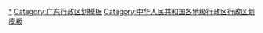 {{Navbox
|listclass = hlist
|name = 湛江市行政区划
|title = [[湛江市]]行政区划
|above = 省级行政区：[[广东省]]　　政府驻地：[[赤坎区]]
|image = [[File:Administrative Division Zhanjiang.png|150px]]
|state = {{{state<includeonly>|collapsed</includeonly>}}}

|group1style = background: #ececec; text-align: center;
|group1 = [[县级行政区]]
|liststyle = background: #ececec; text-align: center;
|list1 = 9[[县级行政区]]（4[[市辖区]]、3[[县级市]]、2[[县]]）；121[[乡级行政区]]（37[[街道办事处]]、82[[行政建制镇|镇]]、2[[乡 (中华人民共和国)|乡]]）

|group2 = [[市辖区]]
|groupstyle = text-align: center;
|list2 = {{Navbox|child

|group1 = [[赤坎区]]
|list1 =  {{Navbox|child
|group1 = 8街道
|list1 =
* [[中华街道 (湛江市)|中华街道]]
* [[寸金街道]]
* [[民主街道 (湛江市)|民主街道]]
* [[中山街道 (湛江市)|中山街道]]
* [[调顺街道]]
* [[沙湾街道 (湛江市)|沙湾街道]]
* [[南桥街道 (湛江市)|南桥街道]]
* [[北桥街道 (湛江市)|北桥街道]]
}}

|group2 = [[霞山区]]
|list2 =  {{Navbox|child
|group1 = 10街道
|list1 =
* [[解放街道 (湛江市)|解放街道]]
* [[爱国街道 (湛江市)|爱国街道]]
* [[工农街道 (湛江市)|工农街道]]
* [[友谊街道 (湛江市)|友谊街道]]
* [[新兴街道 (湛江市)|新兴街道]]
* [[海滨街道 (湛江市)|海滨街道]]
* [[建设街道 (湛江市)|建设街道]]
* [[东新街道 (湛江市)|东新街道]]
* [[新园街道]]
* [[海头街道]]
|group2 = [[湛江经济技术开发区|湛江开发区]]
|group2style = background: #ececec
|list2 = {{Navbox|child
|group1 = 2街道
|groupstyle = background: #ececec
|list1 =
* [[乐华街道]]
* [[泉庄街道]]
}}
}}

|group3 = [[坡头区]]
|list3 =  {{Navbox|child
|group1 = 2街道
|list1 =
* [[南调街道]]
* [[麻斜街道]]
|group2 = 5镇
|list2 =
* [[坡头镇 (湛江市)|坡头镇]]
* [[乾塘镇|-{乾}-塘镇]]
* [[龙头镇 (湛江市)|龙头镇]]
* [[官渡镇 (湛江市)|官渡镇]]
* [[南三镇]]
}}

|group4 = [[麻章区]]
|list4 =  {{Navbox|child
|group1 = 3镇
|list1 =
* [[麻章镇]]
* [[太平镇 (湛江市)|太平镇]]
* [[湖光镇]]
|group2 = [[湛江经济技术开发区|湛江开发区]]
|group2style = background: #ececec
|list2 = {{Navbox|child
|group1 = 3街道
|groupstyle = background: #ececec
|list1 =
* [[东山街道 (湛江市)|东山街道]]
* [[东简街道]]
* [[民安街道 (湛江市)|民安街道]]
|group2 = 1镇
|list2 =
* [[硇洲镇]]
}}
}}
}}

|group3 = [[县级市]]
|list3 = {{Navbox|child

|group1 = [[廉江市]]
|list1 =  {{Navbox|child
|group1 = 3街道
|list1 =
* [[罗州街道]]
* [[城北街道 (廉江市)|城北街道]]
* [[城南街道 (廉江市)|城南街道]]
|group2 = 18镇
|list2 =
* [[石城镇 (廉江市)|石城镇]]
* [[新民镇 (廉江市)|新民镇]]
* [[吉水镇]]
* [[河唇镇]]
* [[石角镇 (廉江市)|石角镇]]
* [[良垌镇]]
* [[横山镇 (廉江市)|横山镇]]
* [[安埔镇]]
* [[营仔镇]]
* [[青平镇 (廉江市)|青平镇]]
* [[车板镇]]
* [[高桥镇 (廉江市)|高桥镇]]
* [[石岭镇 (廉江市)|石岭镇]]
* [[雅塘镇]]
* [[石颈镇]]
* [[长山镇 (廉江市)|长山镇]]
* [[塘蓬镇]]
* [[和寮镇]]
}}

|group2 = [[雷州市]]
|list2 =  {{Navbox|child
|group1 = 3街道
|list1 =
* [[雷城街道]]
* [[新城街道 (雷州市)|新城街道]]
* [[西湖街道 (雷州市)|西湖街道]]
|group2 = 18镇
|list2 =
* [[附城镇 (雷州市)|附城镇]]
* [[白沙镇 (雷州市)|白沙镇]]
* [[沈塘镇]]
* [[客路镇]]
* [[杨家镇 (雷州市)|杨家镇]]
* [[唐家镇 (雷州市)|唐家镇]]
* [[纪家镇 (雷州市)|纪家镇]]
* [[企水镇]]
* [[南兴镇 (雷州市)|南兴镇]]
* [[松竹镇]]
* [[调风镇]]
* [[雷高镇]]
* [[东里镇 (雷州市)|东里镇]]
* [[龙门镇 (雷州市)|龙门镇]]
* [[英利镇]]
* [[北和镇]]
* [[覃斗镇]]
* [[乌石镇 (雷州市)|乌石镇]]
}}

|group3 = [[吴川市]]
|list3 =  {{Navbox|child
|group1 = 5街道
|list1 =
* [[梅菉街道]]
* [[塘尾街道]]
* [[大山江街道]]
* [[博铺街道]]
* [[海滨街道 (吴川市)|海滨街道]]
|group2 = 10镇
|list2 =
* [[浅水镇]]
* [[长岐镇 (吴川市)|长岐镇]]
* [[覃巴镇]]
* [[王村港镇]]
* [[振文镇]]
* [[樟铺镇]]
* [[吴阳镇]]
* [[塘缀镇]]
* [[黄坡镇]]
* [[兰石镇]]
}}
}}

|group4 = [[县]]
|list4 = {{Navbox|child

|group1 = [[遂溪县]]
|list1 =  {{Navbox|child
|group1 = 15镇
|list1 =
* [[遂城镇 (遂溪县)|遂城镇]]
* [[黄略镇]]
* [[洋青镇]]
* [[界炮镇]]
* [[杨柑镇]]
* [[城月镇]]
* [[乌塘镇]]
* [[建新镇 (遂溪县)|建新镇]]
* [[岭北镇 (遂溪县)|岭北镇]]
* [[北坡镇]]
* [[港门镇]]
* [[草潭镇]]
* [[河头镇 (遂溪县)|河头镇]]
* [[乐民镇 (遂溪县)|乐民镇]]
* [[江洪镇]]
}}

|group2 = [[徐闻县]]
|list2 =  {{Navbox|child
|group1 = 1街道
|list1 =
* [[徐城街道]]
|group2 = 12镇
|list2 =
* [[迈陈镇]]
* [[海安镇 (徐闻县)|海安镇]]
* [[曲界镇]]
* [[前山镇]]
* [[西连镇]]
* [[下桥镇]]
* [[龙塘镇 (徐闻县)|龙塘镇]]
* [[下洋镇 (徐闻县)|下洋镇]]
* [[锦和镇 (徐闻县)|锦和镇]]
* [[和安镇]]
* [[新寮镇]]
* [[南山镇 (徐闻县)|南山镇]]
|group3 = 2乡
|list3 =
* [[城北乡 (徐闻县)|城北乡]]
* [[角尾乡]]
}}
}}
}}
<noinclude>
[[Category:湛江行政区划|*]]
[[Category:广东行政区划模板]]
[[Category:中华人民共和国各地级行政区行政区划模板]]
</noinclude>